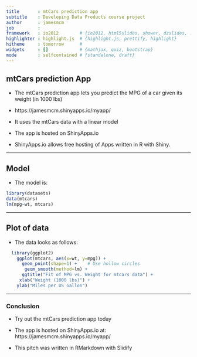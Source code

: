 ```yaml
---
title       : mtCars prediction app
subtitle    : Developing Data Products course project
author      : jamesmcm
job         : 
framework   : io2012        # {io2012, html5slides, shower, dzslides, ...}
highlighter : highlight.js  # {highlight.js, prettify, highlight}
hitheme     : tomorrow      # 
widgets     : []            # {mathjax, quiz, bootstrap}
mode        : selfcontained # {standalone, draft}
---
```


## mtCars prediction App

* The mtCars prediction app lets you predict the MPG of a car given its weight (in 1000 lbs)

* https://jamesmcm.shinyapps.io/myapp/

* It uses the mtCars data with a linear model

* The app is hosted on ShinyApps.io 

* ShinyApps.io allows free hosting of Apps written in R with Shiny.

---

## Model

* The model is:

```r
library(datasets)
data(mtcars)
lm(mpg~wt, mtcars)
```

---

## Plot of data

* The data looks as follows:

``` r
  library(ggplot2)
    ggplot(mtcars, aes(x=wt, y=mpg)) +
      geom_point(shape=1) +    # Use hollow circles
       geom_smooth(method=lm) +
      ggtitle("Fit of MPG vs. Weight for mtcars data") +
     xlab("Weight (1000 lbs)") +
    ylab("Miles per US Gallon")
```

---

### Conclusion


* Try out the mtCars prediction app today

* The app is hosted on ShinyApps.io at:
https://jamesmcm.shinyapps.io/myapp/

* This pitch was written in RMarkdown with Slidify

